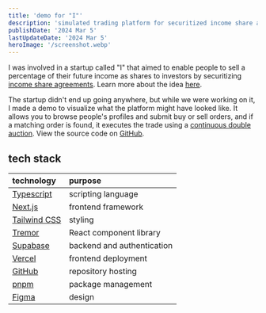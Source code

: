 ```yaml
---
title: 'demo for "I"'
description: 'simulated trading platform for securitized income share agreements'
publishDate: '2024 Mar 5'
lastUpdateDate: '2024 Mar 5'
heroImage: '/screenshot.webp'
---
```


I was involved in a startup called "I" that aimed to enable people to sell a percentage of their future income as shares to investors by securitizing [income share agreements](https://en.wikipedia.org/wiki/Income_share_agreement). Learn more about the idea [here](https://iatskar.notion.site/I-870faf6130c4483c8c615f7214ccf75d).

The startup didn't end up going anywhere, but while we were working on it, I made a demo to visualize what the platform might have looked like. It allows you to browse people's profiles and submit buy or sell orders, and if a matching order is found, it executes the trade using a [continuous double auction](https://en.wikipedia.org/wiki/Double_auction). View the source code on [GitHub](https://github.com/romanhauksson/i).


<VimeoEmbed videoId="919834424"/>

## tech stack

| technology | purpose |
| :--- | :--- |
| [Typescript](http://typescriptlang.org/) | scripting language |
| [Next.js](https://nextjs.org/) | frontend framework |
| [Tailwind CSS](https://tailwindcss.com/) | styling |
| [Tremor](https://www.tremor.so/) | React component library | 
| [Supabase](https://supabase.com/) | backend and authentication |
| [Vercel](https://vercel.com/) | frontend deployment |
| [GitHub](https://github.com/) | repository hosting |
| [pnpm](https://pnpm.io/) | package management |
| [Figma](https://figma.com/) | design |